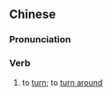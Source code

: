{{also|拨转}}
==Chinese==
{{zh-forms|s=拨转}}

===Pronunciation===
{{zh-pron
|m=bōzhuǎn
|cat=v
}}

===Verb===
{{zh-verb}}

# {{lb|zh|literary}} to [[turn]]; to [[turn around]]